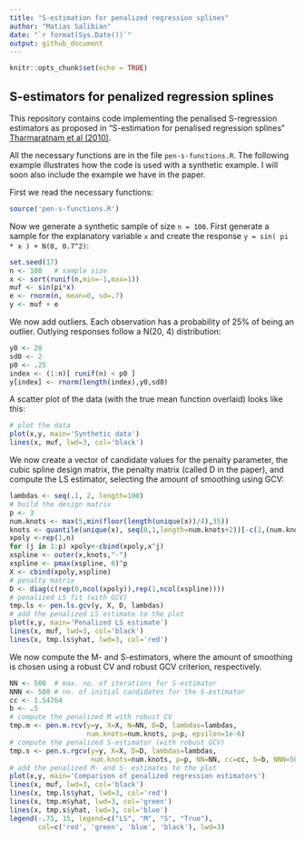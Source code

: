 ```yaml
---
title: "S-estimation for penalized regression splines"
author: "Matias Salibian"
date: "`r format(Sys.Date())`"
output: github_document
---
```


```r
knitr::opts_chunk$set(echo = TRUE)
```

## S-estimators for penalized regression splines

This repository contains code implementing the penalised S-regression estimators as proposed
in "S-estimation for penalised regression splines" 
[Tharmaratnam et al (2010)](http://dx.doi.org/10.1198/jcgs.2010.08149). 

All the necessary functions are in the file `pen-s-functions.R`. The following example
illustrates how the code is used with a synthetic example. I will soon also
include the example we have in the paper.

First we read the necessary functions:
```R
source('pen-s-functions.R')
```
Now we generate a synthetic sample of size `n = 100`. 
First generate a sample for the explanatory variable `x`
and create the response `y = sin( pi * x ) + N(0, 0.7^2)`:
```R
set.seed(17)
n <- 100   # sample size
x <- sort(runif(n,min=-1,max=1))
muf <- sin(pi*x)
e <- rnorm(n, mean=0, sd=.7)
y <- muf + e
```
We now add outliers. Each observation has a 
probability of 25% of being an outlier.
Outlying responses follow a N(20, 4)
distribution:
```R
y0 <- 20
sd0 <- 2
p0 <- .25
index <- (1:n)[ runif(n) < p0 ]
y[index] <- rnorm(length(index),y0,sd0)
```
A scatter plot of the data (with the
true mean function overlaid) looks like this:
```R
# plot the data
plot(x,y, main='Synthetic data')
lines(x, muf, lwd=3, col='black')
```

We now create a vector of candidate values for the penalty
parameter, the cubic spline design matrix,
the penalty matrix (called D in the paper),
and compute the LS estimator, selecting the amount of
smoothing using GCV:
```R
lambdas <- seq(.1, 2, length=100)
# build the design matrix
p <- 3
num.knots <- max(5,min(floor(length(unique(x))/4),35))
knots <- quantile(unique(x), seq(0,1,length=num.knots+2))[-c(1,(num.knots+2))]
xpoly <-rep(1,n)
for (j in 1:p) xpoly<-cbind(xpoly,x^j)
xspline <- outer(x,knots,"-")
xspline <- pmax(xspline, 0)^p
X <- cbind(xpoly,xspline)
# penalty matrix
D <- diag(c(rep(0,ncol(xpoly)),rep(1,ncol(xspline))))
# penalized LS fit (with GCV)
tmp.ls <- pen.ls.gcv(y, X, D, lambdas)
# add the penalized LS estimate to the plot
plot(x,y, main='Penalized LS estimate')
lines(x, muf, lwd=3, col='black')
lines(x, tmp.ls$yhat, lwd=3, col='red')
```

We now compute the M- and S-estimators, 
where the amount of smoothing is
chosen using a robust CV and robust GCV criterion,
respectively.
```R
NN <- 500  # max. no. of iterations for S-estimator
NNN <- 500 # no. of initial candidates for the S-estimator
cc <- 1.54764
b <- .5
# compute the penalized M with robust CV
tmp.m <- pen.m.rcv(y=y, X=X, N=NN, D=D, lambdas=lambdas, 
                   num.knots=num.knots, p=p, epsilon=1e-6) 
# compute the penalized S-estimator (with robust GCV)
tmp.s <- pen.s.rgcv(y=y, X=X, D=D, lambdas=lambdas, 
                    num.knots=num.knots, p=p, NN=NN, cc=cc, b=b, NNN=50)
# add the penalized M- and S- estimates to the plot
plot(x,y, main='Comparison of penalized regression estimators')
lines(x, muf, lwd=3, col='black')
lines(x, tmp.ls$yhat, lwd=3, col='red')
lines(x, tmp.m$yhat, lwd=3, col='green')
lines(x, tmp.s$yhat, lwd=3, col='blue')
legend(-.75, 15, legend=c("LS", "M", "S", "True"), 
       col=c('red', 'green', 'blue', 'black'), lwd=3)
```


